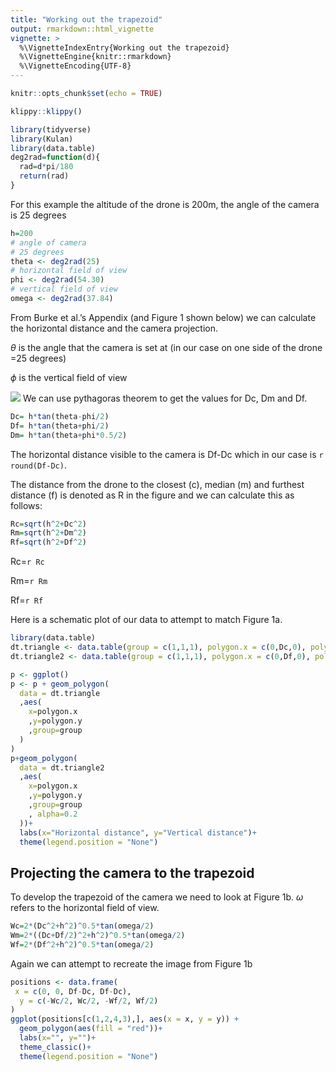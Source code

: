 ```yaml
---
title: "Working out the trapezoid"
output: rmarkdown::html_vignette
vignette: >
  %\VignetteIndexEntry{Working out the trapezoid}
  %\VignetteEngine{knitr::rmarkdown}
  %\VignetteEncoding{UTF-8}
---
```


```r
knitr::opts_chunk$set(echo = TRUE)
```

```r
klippy::klippy()
```


```r
library(tidyverse)
library(Kulan)
library(data.table)
deg2rad=function(d){
  rad=d*pi/180
  return(rad)
}

```

For this example the altitude of the drone is 200m, the angle of the camera is 25 degrees

```r
h=200
# angle of camera
# 25 degrees
theta <- deg2rad(25)
# horizontal field of view
phi <- deg2rad(54.30)
# vertical field of view
omega <- deg2rad(37.84)
```

From Burke et al.'s Appendix (and Figure 1 shown below) we can calculate the horizontal distance and the camera projection. 

$\theta$ is the angle that the camera is set at (in our case on one side of the drone =25 degrees)

$\phi$ is the vertical field of view 

![](Burke_Fig1.png)
We can use pythagoras theorem to get the values for Dc, Dm and Df. 

```r
Dc= h*tan(theta-phi/2)
Df= h*tan(theta+phi/2)
Dm= h*tan(theta+phi*0.5/2)
```
The horizontal distance visible to the camera is Df-Dc which in our case is `r round(Df-Dc)`. 

The distance from the drone to the closest (c), median (m) and furthest distance (f) is denoted as R in the figure and we can calculate this as follows:

```r
Rc=sqrt(h^2+Dc^2)
Rm=sqrt(h^2+Dm^2)
Rf=sqrt(h^2+Df^2)
```

Rc=`r Rc`

Rm=`r Rm`

Rf=`r Rf`

Here is a schematic plot of our data to attempt to match Figure 1a. 

```r
library(data.table)
dt.triangle <- data.table(group = c(1,1,1), polygon.x = c(0,Dc,0), polygon.y = c(h,0,0))
dt.triangle2 <- data.table(group = c(1,1,1), polygon.x = c(0,Df,0), polygon.y = c(h,0,0))

p <- ggplot()
p <- p + geom_polygon(
  data = dt.triangle
  ,aes(
    x=polygon.x
    ,y=polygon.y
    ,group=group
  )
)
p+geom_polygon(
  data = dt.triangle2
  ,aes(
    x=polygon.x
    ,y=polygon.y
    ,group=group
    , alpha=0.2
  ))+
  labs(x="Horizontal distance", y="Vertical distance")+
  theme(legend.position = "None")

```

## Projecting the camera to the trapezoid

To develop the trapezoid of the camera we need to look at Figure 1b. $\omega$ refers to the horizontal field of view. 

```r
Wc=2*(Dc^2+h^2)^0.5*tan(omega/2)
Wm=2*((Dc+Df/2)^2+h^2)^0.5*tan(omega/2)
Wf=2*(Df^2+h^2)^0.5*tan(omega/2)

```

Again we can attempt to recreate the image from Figure 1b

```r
positions <- data.frame(
 x = c(0, 0, Df-Dc, Df-Dc),
  y = c(-Wc/2, Wc/2, -Wf/2, Wf/2)
)
ggplot(positions[c(1,2,4,3),], aes(x = x, y = y)) +
  geom_polygon(aes(fill = "red"))+
  labs(x="", y="")+
  theme_classic()+
  theme(legend.position = "None")


```
